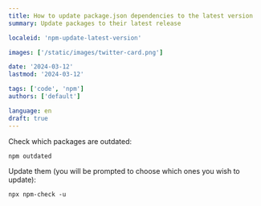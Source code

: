 ```yaml
---
title: How to update package.json dependencies to the latest version
summary: Update packages to their latest release

localeid: 'npm-update-latest-version'

images: ['/static/images/twitter-card.png']

date: '2024-03-12'
lastmod: '2024-03-12'

tags: ['code', 'npm']
authors: ['default']

language: en
draft: true
---
```


Check which packages are outdated:

`npm outdated`

Update them (you will be prompted to choose which ones you wish to update):

`npx npm-check -u`

